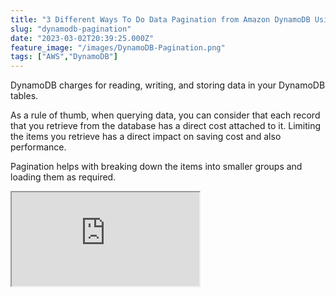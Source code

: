 ```yaml
---
title: "3 Different Ways To Do Data Pagination from Amazon DynamoDB Using .NET"
slug: "dynamodb-pagination"
date: "2023-03-02T20:39:25.000Z"
feature_image: "/images/DynamoDB-Pagination.png"
tags: ["AWS","DynamoDB"]
---
```


DynamoDB charges for reading, writing, and storing data in your DynamoDB tables.

As a rule of thumb, when querying data, you can consider that each record that you retrieve from the database has a direct cost attached to it. Limiting the items you retrieve has a direct impact on saving cost and also performance.

Pagination helps with breaking down the items into smaller groups and loading them as required.

<iframe src="https://www.youtube.com/embed/IXz04U73MxA?feature=oembed" />

In this post, let’s learn how to implement pagination when querying and retrieving data from DynamoDB.

We will look at the code examples using .NET, but the concepts apply to other programming languages as well.

We will learn how to use the LastEvaluatedKey, ExclusiveStartKey, Limit, and ScanIndexForward properties to page data, when querying from DynamoDB.

Introduction to DynamoDB Pagination
-----------------------------------

Pagination, in general, is a process by which a large dataset is divided into smaller groups or chunks so that you can load them as required.

Most commonly, you would have come across this in UI where there is a list of items displayed, and it has Next and Previous buttons with also specific numbers so that you can jump to the appropriate page.

Now with DynamoDB, which is designed as a distributed system to store large amounts of data, tables, and data is stored in multiple partitions, very likely to be in multiple servers.

This means you cannot implement the typical page number style of pagination with DynamoDB (unless you are willing to incur significant cost and performance issues).

When using pagination over DynamoDB, it’s easier to have an infinite scroll or continuous scroll kind of paging data UI style. When using this style, as you scroll to the end of the list that is currently displayed, the next set of items is automatically loaded.

[

AWS DynamoDB For The .NET Developer: How To Easily Get Started

Learn how to get started with AWS DynamoDB with .NET Core by updating the default ASP NET Web API template to use DynamoDB as it’s data store. We will learn to do basic Creat, Read, Update and Delete operations from the API.

![](/images/logo-512x512.png)Rahul NathRahul Pulikkot Nath

![](/images/aws_dynamodb.jpg)

](/posts/aws-dynamodb-net-core/)

When Does DynamoDB Start Paginating?
------------------------------------

A DynamoDB Query has a 1MB limit for the result set returned.

So if the query fetches data of more than 1MB, the results are paged. This means you will have to make multiple requests, to get all the data matching the query.

When using the `GetReaminingAsync` method in the .NET SDK, it automatically loops through and makes multiple requests to DynamoDB until the full result set is retrieved.

This default behavior works fine only until your database grows in size. Once you have a large number of items, these queries can be time-consuming and also costly. With time you will see a degradation in your application performance and an increase in DynamoDB costs.

With the Low-level APIs in .NET SDK, you can also be explicit on the number of items that you need to retrieve per query. This is done using the `Limit` property on the Query request.

The `Limit` property specifies the **maximum number** of items to limit when executing a query. However, if the 1MB limit reaches before the limit, DynamoDB returns just those items and will be lesser than the specified count.

Different Ways To Page Data from DynamoDB
-----------------------------------------

With the DynamoDB .NET SDK, there are different ways you can page data from the table.

However, with all the different methods, it uses the Partition and the Range Key combination to indicate the starting position to read the requested page data.

> If there are 100 items in a DynamoDB table, and if we have read till the 10th item, we need to specify the partition and range key for that 10th item in the subsequent request, and we can use that to retrieve the next set of records starting at that point.

So to achieve this and pass the next key back and forth from the UI to the API, let's define a new generic class `PagedResult` as below.

```csharp
public class PagedResult<T> where T: class
{
```
        public List<T> Items { get; set; }
        public string NextPageKey { get; set; }
    }

The `PagedResult` class has two properties - one, a list of Items that are returned in the current query and the `NextPageKey` to use to retrieve the next set of items.

The value for the `NextPageKey` is based on the method we use to implement paging.

The `NextPageKey` can be used in subsequent Query requests to DynamoDB to explicitly set the start key from where it should fetch the results. The `ExclusiveStartKey` property is used for this on the Query requests.

<iframe src="https://www.youtube.com/embed/iv6OKueqBd4?feature=oembed" />

So let's get to see the different methods and the associated values of `NextPageKey`.

_The DynamoDB table that I use in this case is a table `WeatherForecast` with the Partition Key `City` and the Range Key as `Date`. It stores weather data for the given city on a date._

### ExclusiveStartKey Using LastEvaluatedKey

The DynamoDB Query response returns a property `LastEvaluatedKey` that contains the Partition and Range Key of the last read item. We can use this as is and serialize it to a `base64` string that can be returned to the caller.

The below code uses the `JsonSerializer` and the `Convert` class to convert the `LastEvalutedKey` to a base64 string.

    var nextPageKey = response.LastEvaluatedKey.Count == 0
        ? null
        : Convert.ToBase64String(JsonSerializer.SerializeToUtf8Bytes(
            response.LastEvaluatedKey,
            new JsonSerializerOptions()
            {
                DefaultIgnoreCondition = JsonIgnoreCondition.WhenWritingDefault
            }));
            
```csharp
return new PagedResult<WeatherForecast>()
{
```
        Items = items,
        NextPageKey = nextPageKey
    };

**Note**: _We need to use the special `JsonSerializerOptions` to ensure that the DynamoDB types are serialized and deserialized as expected._

Before making a request to DynamoDB, we can check if a pageKey is passed to the API.If a pageKey exists, use that to set the `ExlusiveStartKey` property. We can convert it back from base64 and deserialize to `Dictionary<string,AttributeValue>` and set it as the `ExclusiveStartKey`.

    var exclusiveStartKey= string.IsNullOrEmpty(pageKey)
            ? null
            : JsonSerializer.Deserialize<Dictionary<string, AttributeValue>>(Convert.FromBase64String(pageKey));
            
        var queryRequest = new QueryRequest()
        {
            ...
            ExclusiveStartKey = exclusiveStartKey,
            Limit = 5,
        }

With the `ExclusiveStartKey` set, DynamoDB reads items only from that item and returns the next set of items. It fetches up to a maximum items as specified by the `Limit` property (5 in this case), or 1MB is reached.

As the calling application needs more data, it can call the API again with the new pageKey it's received as part of the latest request.

### ExclusiveStartKey Using Last Known Range Key

The `LastEvaluatedKey` is nothing but the Partition and Range key pair.

Since our API endpoint already knows the partition key it's querying against, all we need is the last read Range Key.

So instead of passing back and forth `LastEvaluatedKey` as a base64 string, we can pass the last read range key value and construct the `ExclusiveStartKey` ourselves.

To do this, I use the .NET SDKs Document model, which has helper methods to easily create `Dictionary<string,AttributeValue>` type.

```csharp
[HttpGet("city-paged")]
public async Task<PagedResult<WeatherForecast>> GetPagedWeatherData(
string cityName, DateTime? lastReadItem)
{
```
        Dictionary<string,AttributeValue> startKey = null;
        if (lastReadItem != null)
        {
            var doc = new Document();
            doc[nameof(WeatherForecast.CityName)] = cityName;
            doc[nameof(WeatherForecast.Date)] = lastReadItem.Value.ToString(AWSSDKUtils.ISO8601DateFormat);
            startKey = doc.ToAttributeMap();
        }
        
        var queryRequest = new QueryRequest()
        {
            TableName = nameof(WeatherForecast),
            ExclusiveStartKey = startKey,
            KeyConditionExpression = "CityName = :cityName",
            ExpressionAttributeValues = new Dictionary<string, AttributeValue>()
            {
                {":cityName", new AttributeValue(cityName)},
            }
        };
        var response = await _dynamoDbClient.QueryAsync(queryRequest);
        var data = response.Items.Select(a =>
        {
            var doc = Document.FromAttributeMap(a);
            return _dynamoDbContext.FromDocument<WeatherForecast>(doc);
        });
        return new PagedResult<WeatherForecast>(data,  data.MaxBy(a => a.Date)?.Date.ToString(AWSSDKUtils.ISO8601DateFormat));
    }

In the above code, given the last read/known DateTime (Range Key), we construct the `ExclusiveStartKey` and pass that to the DynamoDB request.

Using this method, we can start requesting data from any arbitrary range key we need. So if I need data from the first of Feb 2023, I can start passing in that as the `lastReadItem` and get data from that date.

### KeyConditionExpression

When specifying the `ExclusiveStartKey`, all DynamoDB is doing is start reading from that key and evaluate the query results starting there.

The same can also be achieved by using `KeyConditionExpression` and specifying the condition on the Range Key.

The below code specifies the greater than condition on the Date property (Range Key) to read items that are greater than the specified date.

```csharp
[HttpGet("city-name-paged-range-key-condition")]
public async Task<PagedResult<WeatherForecast>> GetAllForCityPagedWithKeyCondition(
```
        string cityName, DateTime? fromDateTime)
    {
        var queryRequest = new QueryRequest()
        {
            TableName = nameof(WeatherForecast),
            KeyConditionExpression = "CityName = :cityName and #date > :fromDateTime",
            Limit = 5,
            ExpressionAttributeNames = new Dictionary<string, string>()
            {
                {"#date", "Date"}
            },
            ExpressionAttributeValues = new Dictionary<string, AttributeValue>()
            {
                {":cityName", new AttributeValue(cityName)},
                {":fromDateTime", new AttributeValue(fromDateTime.Value.ToString(AWSSDKUtils.ISO8601DateFormat))},
            }
        };
        var response = await _dynamoDbClient.QueryAsync(queryRequest);
        var items = response.Items.Select(a =>
        {
            var doc = Document.FromAttributeMap(a);
            return _dynamoDbContext.FromDocument<WeatherForecast>(doc);
        }).ToList();
        var nextPageKey = !response.LastEvaluatedKey.Any()
            ? null
            : items.MaxBy(a => a.Date)?.Date.ToString(AWSSDKUtils.ISO8601DateFormat);
        return new PagedResult<WeatherForecast>()
        {
            Items = items,
            NextPageKey = nextPageKey
        };

In this case, since Date is a [reserved keyword](https://docs.aws.amazon.com/amazondynamodb/latest/developerguide/ReservedWords.html) in DynamoDB, so I use a placeholder property to specify the property name (_#date_). The actual property name is passed as part of the `ExpressionAttributeNames` property, which specifies a map for the placeholder property.

This also enables us to achieve the same effect as using `ExclusiveStartKey` and fetching only items that are after the last seen date.

### Paging Backwards Using ScanIndexForward

Until now, we were paging the data forwards in the table.

Similarly, we can also page the data backward using the `ScanIndexForward`property. By default, this property is set to `true`, which is why it pages the data forward.

To go backward in the results, we need to set `ScanIndexForward` as false.

![Based on the ScanIndexForward property, DynamoDB starts reading from the start of the items or from the end. This property is useful to page forward/backwards as required.](/images/image.png)

DynamoDB orders the sort key in ascending order.

With the `ScanIndexForward` set to true, it starts wit the lowest value and moves forward as it reads items. When the `ScanIndexForward` is set to false, it starts with the max value and goes backward as items are read.

You can include additional properties on your API or have different endpoints to page forward and backward the data.

With all the methods the caller of the API, passes in the starting point of the next item set to be read. Based on the application requirement, it can start from an empty value or a specific point (based on a known range key) and keeping passing in the last read items keys to fetch more data.

Make sure your APIs are only loading the required data and continues to do as your applications grows.